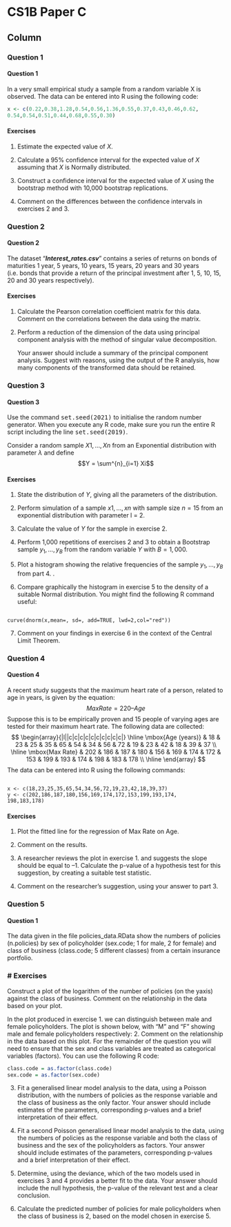 CS1B Paper C {data-navmenu="R for Actuarial Statistics"}
==============================================================

Column {.tabset}
--------------------------------

### Question 1

<h4>Question  1</h4>

In a very small empirical study a sample from a random variable X is observed. The 
data can be entered into R using the following code:

```r
x <- c(0.22,0.38,1.28,0.54,0.56,1.36,0.55,0.37,0.43,0.46,0.62,
0.54,0.54,0.51,0.44,0.68,0.55,0.30)
```

#### Exercises 

1. Estimate the expected value of $X$. 

2. Calculate a 95% confidence interval for the expected value of $X$ assuming that $X$ is Normally distributed. 

3. Construct a confidence interval for the expected value of $X$ using the bootstrap 
method with 10,000 bootstrap replications.

4. Comment on the differences between the confidence intervals in exercises 2  and 3.  

### Question 2

<h4>Question 2</h4>

The dataset “***Interest_rates.csv***” contains a series of returns on bonds of maturities 1 year, 5 years, 10 years, 15 years, 20 years and 30 years (i.e. bonds that provide a 
return of the principal investment after 1, 5, 10, 15, 20 and 30 years respectively).


#### Exercises

1.  Calculate the Pearson correlation coefficient matrix for this data. Comment on the correlations between the data using the matrix.

2.  Perform a reduction of the dimension of the data using principal component analysis with the method of singular value decomposition. 
<p>
Your answer should include a summary of the principal component analysis. Suggest with reasons, using the output of the R analysis, how many components of the transformed data should be retained.

### Question 3

<h4>Question 3</h4>

Use the command <tt>set.seed(2021)</tt> to initialise the random number generator. 
When you execute any R code, make sure you run the entire R script including the 
line <tt>set.seed(2019)</tt>.

Consider a random sample $X1, \ldots, Xn$ from an Exponential distribution with parameter
$\lambda$ and define $$Y = \sum^{n}_{i=1} Xi$$

#### Exercises

1.  State the distribution of $Y$, giving all the parameters of the distribution. 
2.  Perform simulation of a sample $x1, \ldots, xn$ with sample size $n = 15$ from an 
exponential distribution with parameter l = 2. 
3.  Calculate the value of $Y$ for the sample in exercise 2.
4.  Perform 1,000 repetitions of exercises 2 and 3 to obtain a Bootstrap sample 
$y_1,\ldots, y_B$ from the random variable $Y$ with $B = 1,000$. 
5.  Plot a histogram showing the relative frequencies of the sample $y_1,\ldots, y_B$ from 
part 4. . 

6.  Compare graphically the histogram in exercise 5 to the density of a 
suitable Normal distribution. You might find the following R command 
useful: 


<pre><code>
curve(dnorm(x,mean=, sd=, add=TRUE, lwd=2,col="red"))
</code></pre>

7. Comment on your findings in exercise 6 in the context of the Central 
Limit Theorem.

### Question 4

<h4>Question  4</h4>
A recent study suggests that the maximum heart rate of a person, related to age in 
years, is given by the equation:
$$Max Rate = 220 – Age$$
Suppose this is to be empirically proven and 15 people of varying ages are tested for 
their maximum heart rate. The following data are collected:
$$
\begin{array}{|l||c|c|c|c|c|c|c|c|c|c|} \hline
\mbox{Age (years)} & 18 & 23 & 25 & 35 & 65 & 54 & 34 & 56 & 72 & 19 & 23 & 42 & 18 & 39 & 37 \\ \hline
\mbox{Max Rate} & 202  &  186  &  187  &  180  &  156  &  169  &  174  &  172  &  153  &  199  &  193  &  174  &  198  &  183  &  178 \\ \hline
\end{array}
$$
The data can be entered into R using the following commands:

<pre><code>
x <- c(18,23,25,35,65,54,34,56,72,19,23,42,18,39,37)
y <- c(202,186,187,180,156,169,174,172,153,199,193,174,
198,183,178)
</code></pre>

#### Exercises 

1.  Plot the fitted line for the regression of Max Rate on Age. 

2.  Comment on the results. 

3. A researcher reviews the plot in exercise  1.  and suggests the slope should be equal to –1.
Calculate the p-value of a hypothesis test for this suggestion, by creating a 
suitable test statistic. 

4. Comment on the researcher’s suggestion, using your answer to part 3. 

### Question 5

<h4>Question  1</h4>

The data given in the file policies_data.RData show the numbers of policies 
(n.policies) by sex of policyholder (sex.code; 1 for male, 2 for female) 
and class of business (class.code; 5 different classes) from a certain insurance 
portfolio. 


### # Exercises 
Construct a plot of the logarithm of the number of policies (on the yaxis) against the class of business. Comment on the relationship in the data based on your plot.
<p>
In the plot produced in exercise  1.  we can distinguish between male and female policyholders. 
The plot is shown below, with “M” and “F” showing male and female policyholders respectively: 
2.  Comment on the relationship in the data based on this plot. 
For the remainder of the question you will need to ensure that the sex and class variables are treated as categorical variables (factors). 
You can use the following R code:
```r
class.code = as.factor(class.code)
sex.code = as.factor(sex.code)
```
3.  Fit a generalised linear model analysis to the data, using a Poisson distribution, with the numbers of policies as the response variable and the class of business 
as the only factor. Your answer should include estimates of the parameters, corresponding p-values and a brief interpretation of their effect. 
<p>
4.  Fit a second Poisson generalised linear model analysis to the data, using the numbers of policies as the response variable and both the class of business and 
the sex of the policyholders as factors. Your answer should include estimates of the parameters, corresponding p-values and a brief interpretation of their 
effect. 
5.  Determine, using the deviance, which of the two models used in exercises 3 and 4 provides a better fit to the data. 
Your answer should include the null hypothesis, the p-value of the relevant test and a clear conclusion. 

6.  Calculate the predicted number of policies for male policyholders when the class of business is 2, based on the model chosen in exercise 5. 
<p>
